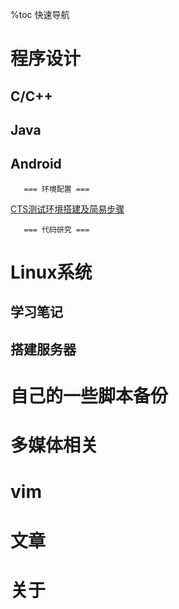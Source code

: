 
%toc 快速导航

=程序设计=



== C/C++ ==

== Java ==

== Android ==

    === 环境配置 ===
[[程序开发_Android_CTS测试环境搭建及简易步骤 | CTS测试环境搭建及简易步骤]]



    === 代码研究 ===





=Linux系统=
== 学习笔记 ==
== 搭建服务器 ==
    
= 自己的一些脚本备份=

= 多媒体相关 =

= vim =

= 文章 =

= 关于 =

